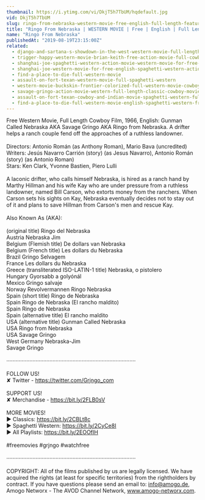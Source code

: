 ```yaml
---
thumbnail: https://i.ytimg.com/vi/DkjT5h7TbUM/hqdefault.jpg
vid: DkjT5h7TbUM
slug: ringo-from-nebraska-western-movie-free-english-full-length-feature-film-spaghetti-western
title: "Ringo From Nebraska | WESTERN MOVIE | Free | English | Full Length Feature Film | Spaghetti Western"
name: "Ringo From Nebraska"
publishedAt: "2019-08-19T23:15:00Z"
related:
  - django-and-sartana-s-showdown-in-the-west-western-movie-full-length-movie-free-film
  - trigger-happy-western-movie-brian-keith-free-action-movie-full-cowboy-films-full-movies
  - shanghai-joe-spaghetti-western-action-movie-western-movie-for-free-english
  - shanghai-joe-western-movie-for-free-english-spaghetti-western-action-movie
  - find-a-place-to-die-full-western-movie
  - assault-on-fort-texan-western-movie-full-spaghetti-western
  - western-movie-buckskin-frontier-colorized-full-western-movie-cowboys-ranch-film
  - savage-gringo-action-movie-western-full-length-classic-cowboy-movie-english
  - assault-on-fort-texan-cowboy-and-indian-movie-spaghetti-western-full-movie-western-movies
  - find-a-place-to-die-full-western-movie-english-spaghetti-western-free-cowboy-film
---
```


Free Western Movie, Full Length Cowboy Film, 1966, English: Gunman Called Nebraska AKA Savage Gringo AKA Ringo from Nebraska. A drifter helps a ranch couple fend off the approaches of a ruthless landowner.<br />
<br />
Directors: Antonio Román (as Anthony Roman), Mario Bava (uncredited)<br />
Writers: Jesús Navarro Carrión (story) (as Jesus Navarro), Antonio Román (story) (as Antonio Roman)<br />
Stars: Ken Clark, Yvonne Bastien, Piero Lulli<br />
<br />
A laconic drifter, who calls himself Nebraska, is hired as a ranch hand by Marthy Hillman and his wife Kay who are under pressure from a ruthless landowner, named Bill Carson, who extorts money from the ranchers. When Carson sets his sights on Kay, Nebraska eventually decides not to stay out of it and plans to save Hillman from Carson's men and rescue Kay.<br />
<br />
Also Known As (AKA):<br />
<br />
(original title) Ringo del Nebraska<br />
Austria Nebraska Jim<br />
Belgium (Flemish title) De dollars van Nebraska<br />
Belgium (French title) Les dollars du Nebraska<br />
Brazil Gringo Selvagem<br />
France Les dollars du Nebraska<br />
Greece (transliterated ISO-LATIN-1 title) Nebraska, o pistolero<br />
Hungary Gyorsabb a golyónál<br />
Mexico Gringo salvaje<br />
Norway Revolvermannen Ringo Nebraska<br />
Spain (short title) Ringo de Nebraska<br />
Spain Ringo de Nebraska (El rancho maldito)<br />
Spain Ringo de Nebraska<br />
Spain (alternative title) El rancho maldito<br />
USA (alternative title) Gunman Called Nebraska<br />
USA Ringo from Nebraska<br />
USA Savage Gringo<br />
West Germany Nebraska-Jim<br />
Savage Gringo<br />
<br />
····················································································<br />
<br />
FOLLOW US!<br />
✘ Twitter - https://twitter.com/Grjngo_com<br />
<br />
SUPPORT US!<br />
✘ Merchandise - https://bit.ly/2FLB0sV<br />
<br />
MORE MOVIES! <br />
► Classics: https://bit.ly/2CBLt8c <br />
► Spaghetti Western: https://bit.ly/2CyCe8I <br />
► All Playlists: https://bit.ly/2EOOfIH <br />
<br />
#freemovies #grjngo #watchfree<br />
<br />
····················································································<br />
<br />
COPYRIGHT: All of the films published by us are legally licensed. We have acquired the rights (at least for specific territories) from the rightholders by contract. If you have questions please send an email to: info@amogo.de, Amogo Networx - The AVOD Channel Network, www.amogo-networx.com.